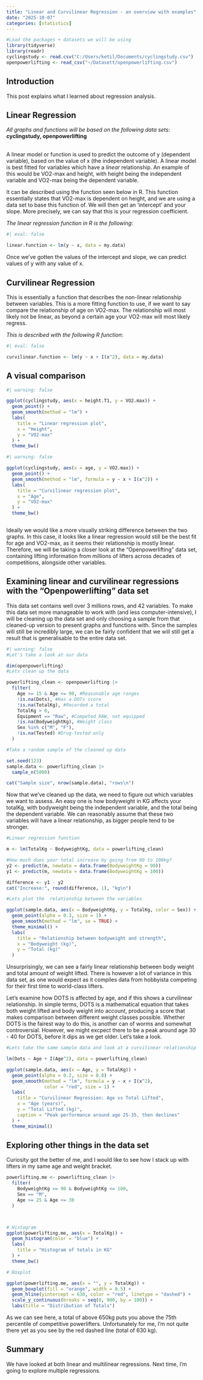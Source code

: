 ```yaml
---
title: "Linear and Curvilinear Regression - an overview with examples"
date: "2025-10-07"
categories: [statistics]
---
```


```r
#Load the packages + datasets we will be using
library(tidyverse)
library(readr)
cyclingstudy <- read.csv("C:/Users/ketil/Documents/cyclingstudy.csv")
openpowerlifting <- read_csv("~/Datasett/openpowerlifting.csv")
```

## Introduction

This post explains what I learned about regression analysis.

## Linear Regression

*All graphs and functions will be based on the following data sets*: **cyclingstudy, openpowerlifting**

\
A linear model or function is used to predict the outcome of y (dependent variable), based on the value of x (the independent variable). A linear model is best fitted for variables which have a *linear* relationship. An example of this would be VO2-max and height, with height being the independent variable and VO2-max being the dependent variable.

It can be described using the function seen below in R. This function essentially states that VO2-max is dependent on height, and we are using a data set to base this function of. We will then get an 'intercept' and your slope. More precisely, we can say that this is your regression coefficient.

*The linear regression function in R is the following*:

```r
#| eval: false

linear.function <- lm(y ~ x, data = my.data)
```

Once we've gotten the values of the intercept and slope, we can predict values of y with any value of x.

## Curvilinear Regression

This is essentially a function that describes the non-linear relationship between variables. This is a more fitting function to use, if we want to say compare the relationship of age on VO2-max. The relationship will most likely not be linear, as beyond a certain age your VO2-max will most likely regress.

*This is described with the following R function*:

```r
#| eval: false

curvilinear.function <- lm(y ~ x + I(x^2), data = my.data)
```

## A visual comparison

```r
#| warning: false

ggplot(cyclingstudy, aes(x = height.T1, y = VO2.max)) +
  geom_point() +
  geom_smooth(method = "lm") +
  labs(
    title = "Linear regression plot",
    x = "Height",
    y = "VO2-max"
  ) +
  theme_bw()


```

```r
#| warning: false

ggplot(cyclingstudy, aes(x = age, y = VO2.max)) +
  geom_point() +
  geom_smooth(method = "lm", formula = y ~ x + I(x^2)) +
  labs(
    title = "Curvilinear regression plot",
    x = "Age",
    y = "VO2-max"
  ) +
  theme_bw()



```

Ideally we would like a more visually striking difference between the two graphs. In this case, it looks like a linear regression would still be the best fit for age and VO2-max, as it seems their relationship is mostly linear. Therefore, we will be taking a closer look at the "Openpowerlifting" data set, containing lifting information from millions of lifters across decades of competitions, alongside other variables.

## Examining linear and curvilinear regressions with the "Openpowerlifting" data set

This data set contains well over 3 millions rows, and 42 variables. To make this data set more manageable to work with (and less computer-intensive), I will be cleaning up the data set and only choosing a sample from that cleaned-up version to present graphs and functions with. Since the samples will still be incredibly large, we can be fairly confident that we will still get a result that is generalisable to the entire data set.

```r
#| warning: false
#Let's take a look at our data

dim(openpowerlifting)
#Lets clean up the data

powerlifting_clean <- openpowerlifting |>
  filter(
    Age >= 15 & Age <= 90, #Reasonable age ranges
    !is.na(Dots), #Has a DOTs score
    !is.na(TotalKg), #Recorded a total
    TotalKg > 0,
    Equipment == "Raw", #Competed RAW, not equipped
    !is.na(BodyweightKg), #Weight class
    Sex %in% c("M", "F"),
    !is.na(Tested) #Drug-tested only 
  )

#Take a random sample of the cleaned up data

set.seed(123)
sample.data <- powerlifting_clean |>
  sample_n(5000)

cat("Sample size", nrow(sample.data), "rows\n")
```

Now that we've cleaned up the data, we need to figure out which variables we want to assess. An easy one is how bodyweight in KG affects your totalKg, with bodyweight being the independent variable, and the total being the dependent variable. We can reasonably assume that these two variables will have a linear relationship, as bigger people tend to be stronger.

```r
#Linear regression function

m <- lm(TotalKg ~ BodyweightKg, data = powerlifting_clean)

#How much does your total increase by going from 90 to 100kg?
y2 <- predict(m, newdata = data.frame(BodyweightKg = 90))
y1 <- predict(m, newdata = data.frame(BodyweightKg = 100))

difference <- y1 - y2
cat("Increase:", round(difference, 1), "kg\n")

#Lets plot the  relationship between the variables

ggplot(sample.data, aes(x = BodyweightKg, y = TotalKg, color = Sex)) +
  geom_point(alpha = 0.3, size = 1) +
  geom_smooth(method = "lm", se = TRUE) +
  theme_minimal() +
  labs(
    title = "Relationship between bodyweight and strength",
    x = "Bodyweight (kg)",
    y = "Total (kg)"
  )
```

Unsurprisingly, we can see a fairly linear relationship between body weight and total amount of weight lifted. There is however a lot of variance in this data set, as one would expect as it compiles data from hobbyista competing for their first time to world-class lifters.

Let's examine how DOTS is affected by age, and if this shows a curvilinear relationship. In simple terms, DOTS is a mathematical equation that takes both weight lifted and body weight into account, producing a score that makes comparison between different weight classes possible. Whether DOTS is the fairest way to do this, is another can of worms and somewhat controversial. However, we might excpect there to be a peak around age 30 - 40 for DOTS, before it dips as we get older. Let's take a look.

```r
#Lets take the same sample data and look at a curvilinear relationship

lm(Dots ~ Age + I(Age^2), data = powerlifting_clean)

ggplot(sample.data, aes(x = Age, y = TotalKg)) +
  geom_point(alpha = 0.2, size = 0.8) +
  geom_smooth(method = "lm", formula = y ~ x + I(x^2), 
              color = "red", size = 1) +
  labs(
    title = "Curvilinear Regression: Age vs Total Lifted",
    x = "Age (years)",
    y = "Total Lifted (kg)",
    caption = "Peak performance around age 25-35, then declines"
  ) +
  theme_minimal()


```

## Exploring other things in the data set

Curiosity got the better of me, and I would like to see how I stack up with lifters in my same age and weight bracket.

```r
powerlifting.me <- powerlifting_clean |>
  filter(
    BodyweightKg >= 90 & BodyweightKg <= 100,
    Sex == "M",
    Age >= 25 & Age <= 30
  )



# Histogram
ggplot(powerlifting.me, aes(x = TotalKg)) +
  geom_histogram(color = "blue") +
  labs(
    title = "Histogram of totals in KG"
  ) +
  theme_bw()
```

```r
# Boxplot

ggplot(powerlifting.me, aes(x = "", y = TotalKg)) +
  geom_boxplot(fill = "orange", width = 0.5) +
  geom_hline(yintercept = 630, color = "red", linetype = "dashed") +
  scale_y_continuous(breaks = seq(0, 900, by = 100)) +
  labs(title = "Distribution of Totals")


```

As we can see here, a total of above 650kg puts you above the 75th percentile of competitive powerlifters. Unfortunately for me, I'm not quite there yet as you see by the red dashed line (total of 630 kg).

## Summary

We have looked at both linear and multilinear regressions. Next time, I'm going to explore multiple regressions.
